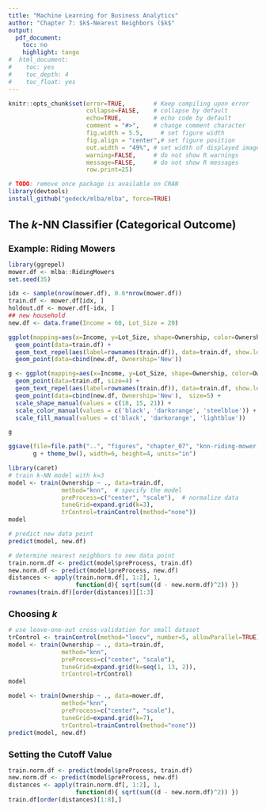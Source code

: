 ```yaml
---
title: "Machine Learning for Business Analytics"
author: "Chapter 7: $k$-Nearest Neighbors ($k$"
output:
  pdf_document:
    toc: no
    highlight: tango
#  html_document:
#    toc: yes
#    toc_depth: 4
#    toc_float: yes
---
```

<style>
h1.title { font-size: 28px; }
h1 { font-size: 22px; }
h2 { font-size: 18px; }
h3 { font-size: 14px; }
h4 { font-size: 12px; }
</style>
```r
knitr::opts_chunk$set(error=TRUE,        # Keep compiling upon error
                      collapse=FALSE,    # collapse by default
                      echo=TRUE,         # echo code by default
                      comment = "#>",    # change comment character
                      fig.width = 5.5,     # set figure width
                      fig.align = "center",# set figure position
                      out.width = "49%", # set width of displayed images
                      warning=FALSE,     # do not show R warnings
                      message=FALSE,     # do not show R messages
                      row.print=25)
```


```r
# TODO: remove once package is available on CRAN
library(devtools)
install_github("gedeck/mlba/mlba", force=TRUE)
```

# The $k$-NN Classifier (Categorical Outcome)
## Example: Riding Mowers
```r
library(ggrepel)
mower.df <- mlba::RidingMowers
set.seed(35)

idx <- sample(nrow(mower.df), 0.6*nrow(mower.df))
train.df <- mower.df[idx, ]
holdout.df <- mower.df[-idx, ]
## new household
new.df <- data.frame(Income = 60, Lot_Size = 20)

ggplot(mapping=aes(x=Income, y=Lot_Size, shape=Ownership, color=Ownership)) +
  geom_point(data=train.df) +
  geom_text_repel(aes(label=rownames(train.df)), data=train.df, show.legend = FALSE) +
  geom_point(data=cbind(new.df, Ownership='New'))
```

```r
g <- ggplot(mapping=aes(x=Income, y=Lot_Size, shape=Ownership, color=Ownership, fill=Ownership)) +
  geom_point(data=train.df, size=4) +
  geom_text_repel(aes(label=rownames(train.df)), data=train.df, show.legend = FALSE) +
  geom_point(data=cbind(new.df, Ownership='New'),  size=5) +
  scale_shape_manual(values = c(18, 15, 21)) +
  scale_color_manual(values = c('black', 'darkorange', 'steelblue')) +
  scale_fill_manual(values = c('black', 'darkorange', 'lightblue'))

g

ggsave(file=file.path("..", "figures", "chapter_07", "knn-riding-mower.pdf"),
       g + theme_bw(), width=6, height=4, units="in")
```

```r
library(caret)
# train k-NN model with k=3
model <- train(Ownership ~ ., data=train.df,
               method="knn",  # specify the model
               preProcess=c("center", "scale"),  # normalize data
               tuneGrid=expand.grid(k=3),
               trControl=trainControl(method="none"))
model

# predict new data point
predict(model, new.df)

# determine nearest neighbors to new data point
train.norm.df <- predict(model$preProcess, train.df)
new.norm.df <- predict(model$preProcess, new.df)
distances <- apply(train.norm.df[, 1:2], 1,
                   function(d){ sqrt(sum((d - new.norm.df)^2)) })
rownames(train.df)[order(distances)][1:3]
```

## Choosing $k$
```r
# use leave-one-out cross-validation for small dataset
trControl <- trainControl(method="loocv", number=5, allowParallel=TRUE)
model <- train(Ownership ~ ., data=train.df,
               method="knn",
               preProcess=c("center", "scale"),
               tuneGrid=expand.grid(k=seq(1, 13, 2)),
               trControl=trControl)
model
```

```r
model <- train(Ownership ~ ., data=mower.df,
               method="knn",
               preProcess=c("center", "scale"),
               tuneGrid=expand.grid(k=7),
               trControl=trainControl(method="none"))
predict(model, new.df)
```

## Setting the Cutoff Value
```r
train.norm.df <- predict(model$preProcess, train.df)
new.norm.df <- predict(model$preProcess, new.df)
distances <- apply(train.norm.df[, 1:2], 1,
                   function(d){ sqrt(sum((d - new.norm.df)^2)) })
train.df[order(distances)[1:8],]
```

